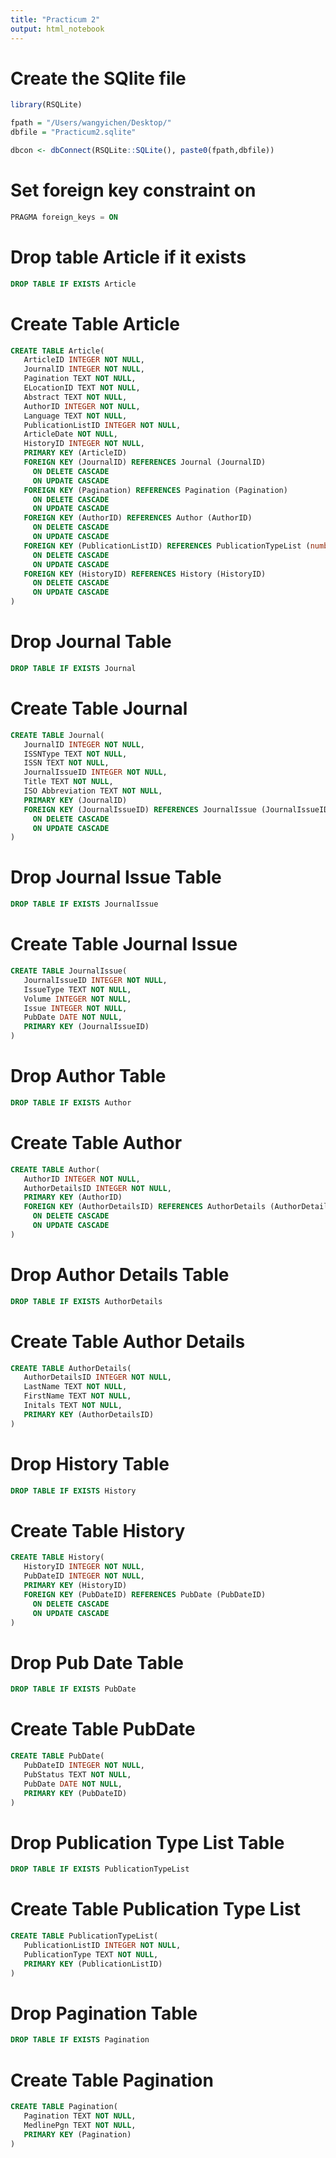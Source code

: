 ```yaml
---
title: "Practicum 2"
output: html_notebook
---
```



# Create the SQlite file 
```r
library(RSQLite)

fpath = "/Users/wangyichen/Desktop/"
dbfile = "Practicum2.sqlite"

dbcon <- dbConnect(RSQLite::SQLite(), paste0(fpath,dbfile))

```

# Set foreign key constraint on
```sql
PRAGMA foreign_keys = ON
```

# Drop table Article if it exists
```sql
DROP TABLE IF EXISTS Article
```

# Create Table Article
```sql
CREATE TABLE Article(
   ArticleID INTEGER NOT NULL,
   JournalID INTEGER NOT NULL,
   Pagination TEXT NOT NULL,
   ELocationID TEXT NOT NULL,
   Abstract TEXT NOT NULL,
   AuthorID INTEGER NOT NULL,
   Language TEXT NOT NULL,
   PublicationListID INTEGER NOT NULL,
   ArticleDate NOT NULL,
   HistoryID INTEGER NOT NULL,
   PRIMARY KEY (ArticleID)
   FOREIGN KEY (JournalID) REFERENCES Journal (JournalID)
     ON DELETE CASCADE
     ON UPDATE CASCADE
   FOREIGN KEY (Pagination) REFERENCES Pagination (Pagination)
     ON DELETE CASCADE
     ON UPDATE CASCADE
   FOREIGN KEY (AuthorID) REFERENCES Author (AuthorID)
     ON DELETE CASCADE
     ON UPDATE CASCADE
   FOREIGN KEY (PublicationListID) REFERENCES PublicationTypeList (number)
     ON DELETE CASCADE
     ON UPDATE CASCADE
   FOREIGN KEY (HistoryID) REFERENCES History (HistoryID)
     ON DELETE CASCADE
     ON UPDATE CASCADE
)
```

# Drop Journal Table
```sql
DROP TABLE IF EXISTS Journal
```

# Create Table Journal
```sql
CREATE TABLE Journal(
   JournalID INTEGER NOT NULL,
   ISSNType TEXT NOT NULL,
   ISSN TEXT NOT NULL,
   JournalIssueID INTEGER NOT NULL,
   Title TEXT NOT NULL,
   ISO Abbreviation TEXT NOT NULL,
   PRIMARY KEY (JournalID)
   FOREIGN KEY (JournalIssueID) REFERENCES JournalIssue (JournalIssueID)
     ON DELETE CASCADE
     ON UPDATE CASCADE
)
```

# Drop Journal Issue Table
```sql
DROP TABLE IF EXISTS JournalIssue
```

# Create Table Journal Issue
```sql
CREATE TABLE JournalIssue(
   JournalIssueID INTEGER NOT NULL,
   IssueType TEXT NOT NULL,
   Volume INTEGER NOT NULL,
   Issue INTEGER NOT NULL,
   PubDate DATE NOT NULL,
   PRIMARY KEY (JournalIssueID)
)
```

# Drop Author Table
```sql
DROP TABLE IF EXISTS Author
```

# Create Table Author
```sql
CREATE TABLE Author(
   AuthorID INTEGER NOT NULL,
   AuthorDetailsID INTEGER NOT NULL,
   PRIMARY KEY (AuthorID)
   FOREIGN KEY (AuthorDetailsID) REFERENCES AuthorDetails (AuthorDetailsID)
     ON DELETE CASCADE
     ON UPDATE CASCADE
)
```

# Drop Author Details Table
```sql
DROP TABLE IF EXISTS AuthorDetails
```

# Create Table Author Details
```sql
CREATE TABLE AuthorDetails(
   AuthorDetailsID INTEGER NOT NULL,
   LastName TEXT NOT NULL,
   FirstName TEXT NOT NULL,
   Initals TEXT NOT NULL,
   PRIMARY KEY (AuthorDetailsID)
)

```

# Drop History Table
```sql
DROP TABLE IF EXISTS History
```

# Create Table History
```sql
CREATE TABLE History(
   HistoryID INTEGER NOT NULL,
   PubDateID INTEGER NOT NULL,
   PRIMARY KEY (HistoryID)
   FOREIGN KEY (PubDateID) REFERENCES PubDate (PubDateID)
     ON DELETE CASCADE
     ON UPDATE CASCADE
)

```

# Drop Pub Date Table
```sql
DROP TABLE IF EXISTS PubDate
```

# Create Table PubDate
```sql
CREATE TABLE PubDate(
   PubDateID INTEGER NOT NULL,
   PubStatus TEXT NOT NULL,
   PubDate DATE NOT NULL,
   PRIMARY KEY (PubDateID)
)
```

# Drop Publication Type List Table
```sql
DROP TABLE IF EXISTS PublicationTypeList
```

# Create Table Publication Type List
```sql
CREATE TABLE PublicationTypeList(
   PublicationListID INTEGER NOT NULL,
   PublicationType TEXT NOT NULL,
   PRIMARY KEY (PublicationListID)
)
```

# Drop Pagination Table
```sql
DROP TABLE IF EXISTS Pagination
```

# Create Table Pagination
```sql
CREATE TABLE Pagination(
   Pagination TEXT NOT NULL,
   MedlinePgn TEXT NOT NULL,
   PRIMARY KEY (Pagination)
)
```



